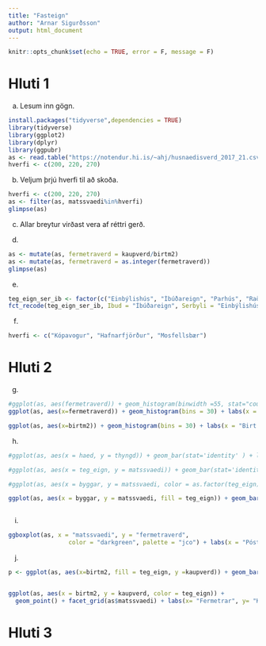 ```yaml
---
title: "Fasteign"
author: "Arnar Sigurðsson"
output: html_document
---
```

```r
knitr::opts_chunk$set(echo = TRUE, error = F, message = F)
```

# Hluti 1
a)
Lesum inn gögn.

```r
install.packages("tidyverse",dependencies = TRUE)
library(tidyverse)
library(ggplot2)
library(dplyr)
library(ggpubr)
as <- read.table("https://notendur.hi.is/~ahj/husnaedisverd_2017_21.csv", sep = ";", header = T, encoding = "UTF-8")
hverfi <- c(200, 220, 270)
```

b)
Veljum þrjú hverfi til að skoða.

```r
hverfi <- c(200, 220, 270)
as <- filter(as, matssvaedi%in%hverfi)
glimpse(as)
```
c)
Allar breytur virðast vera af réttri gerð.

d)
```r
as <- mutate(as, fermetraverd = kaupverd/birtm2)
as <- mutate(as, fermetraverd = as.integer(fermetraverd))
glimpse(as)
```

e)
```r
teg_eign_ser_ib <- factor(c("Einbýlishús", "Íbúðareign", "Parhús", "Raðhús"))
fct_recode(teg_eign_ser_ib, Ibud = "Íbúðareign", Serbyli = "Einbýlishús", Serbyli = "Parhús", Serbyli = "Raðhús")
```

f)
```r
hverfi <- c("Kópavogur", "Hafnarfjörður", "Mosfellsbær")
```

# Hluti 2

g)
```r
#ggplot(as, aes(fermetraverd)) + geom_histogram(binwidth =55, stat="count") + labs(x = "Fermetraverð", y = "Fjöldi")
ggplot(as, aes(x=fermetraverd)) + geom_histogram(bins = 30) + labs(x = "Fermetraverð", y = "Fjöldi")

ggplot(as, aes(x=birtm2)) + geom_histogram(bins = 30) + labs(x = "Birt m2", y = "Fjöldi")

```


h)
```r
#ggplot(as, aes(x = haed, y = thyngd)) + geom_bar(stat='identity' ) + labs(x = "Hæð", y="Þyngd") + facet_grid(~kyn)

#ggplot(as, aes(x = teg_eign, y = matssvaedi)) + geom_bar(stat='identity' ) + labs(x = "Hæð", y="Þyngd")

#ggplot(as, aes(x = byggar, y = matssvaedi, color = as.factor(teg_eign))) + geom_point() 

ggplot(as, aes(x = byggar, y = matssvaedi, fill = teg_eign)) + geom_bar(stat='identity') + labs(x = "Byggingarár", y = "Matssvæði")



```

i)
```r
ggboxplot(as, x = "matssvaedi", y = "fermetraverd",
                 color = "darkgreen", palette = "jco") + labs(x = "Póstnúmer", y = "Fermetraverð")
```

j)
```r

p <- ggplot(as, aes(x=birtm2, fill = teg_eign, y =kaupverd)) + geom_bar(stat='identity') + xlab('Inngrip') + ylab('Fjöldi') + scale_x_discrete(labels=c("Hljóp","Sat kyrr"))


ggplot(as, aes(x = birtm2, y = kaupverd, color = teg_eign)) +
  geom_point() + facet_grid(as$matssvaedi) + labs(x= "Fermetrar", y= "Kaupverð")


```

# Hluti 3





